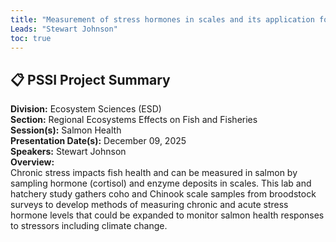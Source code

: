 ```yaml
---
title: "Measurement of stress hormones in scales and its application for the identification of conditions causing chronic stress in Pacific Salmon."
Leads: "Stewart Johnson"
toc: true
---
```


## 📋 PSSI Project Summary

**Division:** Ecosystem Sciences (ESD)  
**Section:** Regional Ecosystems Effects on Fish and Fisheries  
**Session(s):** Salmon Health  
**Presentation Date(s):** December 09, 2025  
**Speakers:** Stewart Johnson  
**Overview:**  
Chronic stress impacts fish health and can be measured in salmon by sampling hormone (cortisol) and enzyme deposits in scales. This lab and hatchery study gathers coho and Chinook scale samples from broodstock surveys to develop methods of measuring chronic and acute stress hormone levels that could be expanded to monitor salmon health responses to stressors including climate change.    

